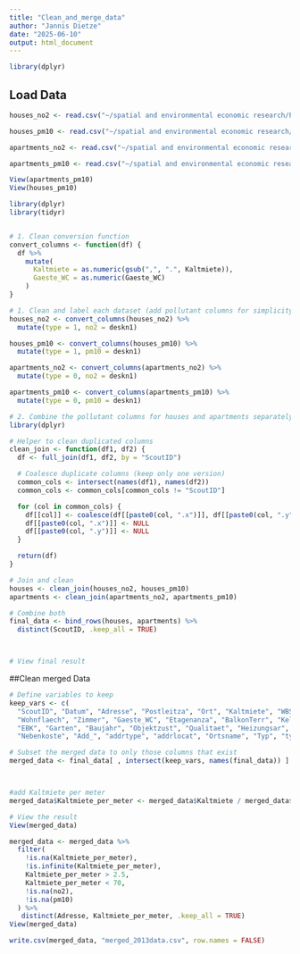 ```yaml
---
title: "Clean_and_merge_data"
author: "Jannis Dietze"
date: "2025-06-10"
output: html_document
---
```


```r

library(dplyr)

```

## Load Data


```r

houses_no2 <- read.csv("~/spatial and environmental economic research/Project/EMP-project_EmissionImpact_on_Housing_prices_DD/data/housing_emission/NO2 2013 DDMH.csv", stringsAsFactors = FALSE)

houses_pm10 <- read.csv("~/spatial and environmental economic research/Project/EMP-project_EmissionImpact_on_Housing_prices_DD/data/housing_emission/pm10 2013 DDMH.csv", stringsAsFactors = FALSE)

apartments_no2 <- read.csv("~/spatial and environmental economic research/Project/EMP-project_EmissionImpact_on_Housing_prices_DD/data/housing_emission/NO2 2013 DDMW.csv", stringsAsFactors = FALSE)

apartments_pm10 <- read.csv("~/spatial and environmental economic research/Project/EMP-project_EmissionImpact_on_Housing_prices_DD/data/housing_emission/pm10 2013 DDMW.csv", stringsAsFactors = FALSE)

View(apartments_pm10)
View(houses_pm10)
```

```r
library(dplyr)
library(tidyr)


# 1. Clean conversion function
convert_columns <- function(df) {
  df %>%
    mutate(
      Kaltmiete = as.numeric(gsub(",", ".", Kaltmiete)),
      Gaeste_WC = as.numeric(Gaeste_WC)
    )
}

# 1. Clean and label each dataset (add pollutant columns for simplicity)
houses_no2 <- convert_columns(houses_no2) %>%
  mutate(type = 1, no2 = deskn1)

houses_pm10 <- convert_columns(houses_pm10) %>%
  mutate(type = 1, pm10 = deskn1)

apartments_no2 <- convert_columns(apartments_no2) %>%
  mutate(type = 0, no2 = deskn1)

apartments_pm10 <- convert_columns(apartments_pm10) %>%
  mutate(type = 0, pm10 = deskn1)

# 2. Combine the pollutant columns for houses and apartments separately
library(dplyr)

# Helper to clean duplicated columns
clean_join <- function(df1, df2) {
  df <- full_join(df1, df2, by = "ScoutID")

  # Coalesce duplicate columns (keep only one version)
  common_cols <- intersect(names(df1), names(df2))
  common_cols <- common_cols[common_cols != "ScoutID"]

  for (col in common_cols) {
    df[[col]] <- coalesce(df[[paste0(col, ".x")]], df[[paste0(col, ".y")]])
    df[[paste0(col, ".x")]] <- NULL
    df[[paste0(col, ".y")]] <- NULL
  }

  return(df)
}

# Join and clean
houses <- clean_join(houses_no2, houses_pm10)
apartments <- clean_join(apartments_no2, apartments_pm10)

# Combine both
final_data <- bind_rows(houses, apartments) %>%
  distinct(ScoutID, .keep_all = TRUE)



# View final result


```




##Clean merged Data
```r

# Define variables to keep
keep_vars <- c(
  "ScoutID", "Datum", "Adresse", "Postleitza", "Ort", "Kaltmiete", "WBS_erford", 
  "Wohnflaech", "Zimmer", "Gaeste_WC", "Etagenanza", "BalkonTerr", "Keller", "Aufzug", 
  "EBK", "Garten", "Baujahr", "Objektzust", "Qualitaet", "Heizungsar", 
  "Nebenkoste", "Add_", "addrtype", "addrlocat", "Ortsname", "Typ", "type", "pm10", "no2" )

# Subset the merged data to only those columns that exist
merged_data <- final_data[ , intersect(keep_vars, names(final_data)) ]



#add Kaltmiete per meter
merged_data$Kaltmiete_per_meter <- merged_data$Kaltmiete / merged_data$Wohnflaech

# View the result
View(merged_data)

merged_data <- merged_data %>%
  filter(
    !is.na(Kaltmiete_per_meter),
    !is.infinite(Kaltmiete_per_meter),
    Kaltmiete_per_meter > 2.5,
    Kaltmiete_per_meter < 70,
    !is.na(no2),
    !is.na(pm10)
  ) %>%
   distinct(Adresse, Kaltmiete_per_meter, .keep_all = TRUE)
View(merged_data)

write.csv(merged_data, "merged_2013data.csv", row.names = FALSE)

```





